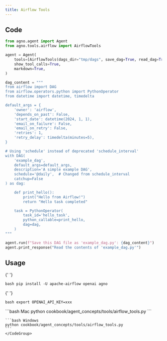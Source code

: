 ```yaml
---
title: Airflow Tools
---
```


## Code

```python cookbook/agent_concepts/tools/airflow_tools.py
from agno.agent import Agent
from agno.tools.airflow import AirflowTools

agent = Agent(
    tools=[AirflowTools(dags_dir="tmp/dags", save_dag=True, read_dag=True)],
    show_tool_calls=True,
    markdown=True,
)

dag_content = """
from airflow import DAG
from airflow.operators.python import PythonOperator
from datetime import datetime, timedelta

default_args = {
    'owner': 'airflow',
    'depends_on_past': False,
    'start_date': datetime(2024, 1, 1),
    'email_on_failure': False,
    'email_on_retry': False,
    'retries': 1,
    'retry_delay': timedelta(minutes=5),
}

# Using 'schedule' instead of deprecated 'schedule_interval'
with DAG(
    'example_dag',
    default_args=default_args,
    description='A simple example DAG',
    schedule='@daily',  # Changed from schedule_interval
    catchup=False
) as dag:

    def print_hello():
        print("Hello from Airflow!")
        return "Hello task completed"

    task = PythonOperator(
        task_id='hello_task',
        python_callable=print_hello,
        dag=dag,
    )
"""

agent.run(f"Save this DAG file as 'example_dag.py': {dag_content}")
agent.print_response("Read the contents of 'example_dag.py'")
```

## Usage

<Steps>
  <Snippet file="create-venv-step.mdx" />

{' '}

<Step title="Install libraries">```bash pip install -U apache-airflow openai agno ```</Step>

{' '}

<Step title="Set your API key">```bash export OPENAI_API_KEY=xxx ```</Step>

  <Step title="Run Agent">
    <CodeGroup>
    ```bash Mac
    python cookbook/agent_concepts/tools/airflow_tools.py
    ```

    ```bash Windows
    python cookbook/agent_concepts/tools/airflow_tools.py
    ```
    </CodeGroup>

  </Step>
</Steps>
